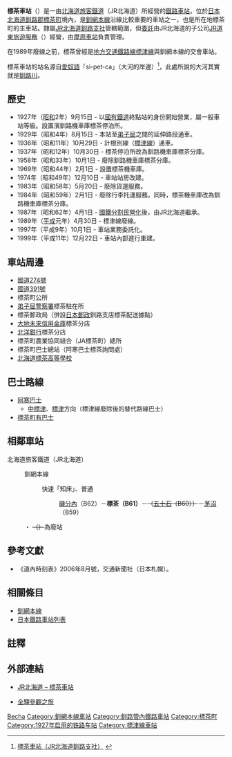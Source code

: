 {{noteTA
|T=zh-tw:標茶車站;zh-hk:標茶站;zh-cn:标茶站;
|1=zh-tw:標茶車站;zh-hk:標茶站;zh-cn:标茶站;
}}
{{日本車站資訊
|公司色 = #2cb431
|文字色 = 
|站名 = 標茶車站
|圖片 =Shibecha-STA.jpg
|pxl = 
|圖片說明 = 標茶車站
|日文原名 = 標茶
|平假名 =しべちゃ
|羅馬拼音 =Shibecha
|副站名 = 
|所屬公司 = [[File:JR_logo_(hokkaido).svg|23px]][[北海道旅客鐵道|北海道旅客鐵道]]（JR北海道）
|電報略號 =シチ
|車站編號 = {{車站編號c|hotpink|B61}}
|所在地 = [[北海道|北海道]][[川上郡|川上郡]][[標茶町|標茶町]]旭1丁目5番1號
|車站構造 = [[地面車站|地面車站]]
|月台配置 = 2面3線
|所屬路線 = {{Color|#ef59a1|■}}[[釧網本線|釧網本線]]
|前一站 =B62 [[磯分內車站|磯分內]]
|前一站距離 = 10.6
|後一站距離 = 13.9
|後一站 = [[茅沼車站|茅沼]] B59
|距離 = 121.0
|起點站 = [[網走車站|網走]]
|啟用年月日 = 1927年（[[昭和|昭和]]2年）9月15日
|廢站年月日 =
|乘客人數= 150 
|上下車人次 =
|統計年度 =2010年
|轉車 = 
|備註 = [[業務委託車站|業務委託車站]]<br />設有[[綠窗口|綠窗口]]
}}
{{日本車站資訊
|公司色 = #cccccc
|文字色 = $000000
|站名 = 標茶車站
|日文原名 = 標茶
|平假名 = しべちゃ
|羅馬拼音 = Shibecha
|後一站距離 = 2.7
|後一站 = [[多和站|多和]]
|所屬公司 = [[北海道旅客鐵道|北海道旅客鐵道]]（JR北海道）
|所屬路線 = [[標津線|標津線]]
|距離 = 0.0
|起點站 = 標茶
|車站構造 = 地面車站
|啟用年月日 = 1936年（[[昭和|昭和]]11年）10月29日
|廢站年月日 = 1989年（[[平成|平成]]元年）4月30日
}}
'''標茶車站'''（{{jpn|j=標茶駅|hg=しべちゃえき|rm=Shibecha eki|f=y}}）是一由[[北海道旅客鐵道|北海道旅客鐵道]]（JR北海道）所經營的[[鐵路車站|鐵路車站]]，位於[[日本|日本]][[北海道|北海道]][[釧路郡|釧路郡]][[標茶町|標茶町]]境內，是[[釧網本線|釧網本線]]沿線比較重要的車站之一，也是所在地標茶町的主車站。隸屬[[北海道旅客鐵道釧路支社|JR北海道釧路支社]]管轄範圍，但[[業務委託車站|委託]]由JR北海道的子公司[[JR道東旅遊服務|JR道東旅遊服務]]（{{lang|ja|ジェイ・アール道東トラベルサービス}}）經營，由[[摩周車站|摩周車站]]負責管理。

在1989年廢線之前，標茶曾經是[[地方交通線|地方交通鐵路線]][[標津線|標津線]]與釧網本線的交會車站。

標茶車站的站名源自[[愛奴語|愛奴語]]「si-pet-ca」（大河的岸邊）<ref>[http://www.jrkushiro.jp/eki/senmou/shibecha.html 標茶車站（JR北海道釧路支社）] {{webarchive|url=https://web.archive.org/web/20110430151452/http://www.jrkushiro.jp/eki/senmou/shibecha.html |date=2011-04-30 }}</ref>，此處所說的大河其實就是[[釧路川|釧路川]]。

== 歷史 ==
* 1927年（[[昭和|昭和]]2年）9月15日 - 以[[日本國有鐵道|國有鐵道]]終點站的身份開始營業，屬一般車站等級。設置濱釧路機車庫標茶停泊所。
* 1929年（昭和4年）8月15日 - 本站至[[弟子屈車站|弟子屈]]之間的延伸路段通車。
* 1936年（昭和11年）10月29日 - 計根別線（[[標津線|標津線]]）通車。
* 1937年（昭和12年）10月30日 - 標茶停泊所改為釧路機車庫標茶分庫。
* 1958年（昭和33年）10月1日 - 廢除釧路機車庫標茶分庫。
* 1969年（昭和44年）2月1日 - 設置標茶機車庫。
* 1974年（昭和49年）12月10日 - 車站站房改建。
* 1983年（昭和58年）5月20日 - 廢除貨運服務。
* 1984年（昭和59年）2月1日 - 廢除行李托運服務。同時，標茶機車庫改為釧路機車庫標茶分庫。
* 1987年（昭和62年）4月1日 - [[國鐵分割民營化|國鐵分割民營化]]後，由JR北海道繼承。
* 1989年（[[平成|平成]]元年）4月30日 - 標津線廢線。
* 1997年（平成9年）10月1日 - 車站業務委託化。
* 1999年（平成11年）12月22日 - 車站內部進行重建。

== 車站周邊 ==
* [[國道274號|國道274號]]
* [[國道391號|國道391號]]
* 標茶町公所
* [[弟子屈警察署|弟子屈警察署]]標茶駐在所
* 標茶郵政局（併設[[日本郵政|日本郵政]]釧路支店標茶配送據點）
* [[大地未來信用金庫|大地未來信用金庫]]標茶分店
* [[北洋銀行|北洋銀行]]標茶分店
* 標茶町農業協同組合（JA標茶町）總所
* 標茶町巴士總站（阿寒巴士標茶詢問處）
* [[北海道標茶高等學校|北海道標茶高等學校]]

== 巴士路線 ==
* [[阿寒巴士|阿寒巴士]]
** [[中標津町|中標津]]、[[標津町|標津]]方向（標津線廢除後的替代路線巴士）
* [[標茶町有巴士|標茶町有巴士]]

== 相鄰車站 ==
; 北海道旅客鐵道（JR北海道）
: {{Color|#ef59a1|■}}釧網本線
:: 快速「知床」、普通
::: [[磯分內站|磯分內]]（B62）－'''標茶（B61）'''－<s>（[[五十石站|五十石]]（B60））</s>－[[茅沼站|茅沼]]（B59）
:・ <s>（）</s>為廢站

== 參考文獻 ==
* 《道內時刻表》2006年8月號，交通新聞社（日本札幌）。

== 相關條目 ==
* [[釧網本線|釧網本線]]
* [[日本鐵路車站列表|日本鐵路車站列表]]

== 註釋 ==
<references/>

== 外部連結 ==
* {{ja}}[http://www.jrhokkaido.co.jp/network/station/station.html#4565 JR北海道 – 標茶車站] {{Wayback|url=http://www.jrhokkaido.co.jp/network/station/station.html#4565 |date=20190202042725 }}
* {{ja}}[http://www.tsuchibuta.com/jr-hokkaido/senmouline/08shibecha/08shibecha.htm 全驛參觀之旅] {{Wayback|url=http://www.tsuchibuta.com/jr-hokkaido/senmouline/08shibecha/08shibecha.htm |date=20160326235632 }}

{{釧網本線}}
{{標津線}}

{{DEFAULTSORT:Shibecha}}
[[Category:日本鐵路車站_Shi|Becha]]
[[Category:釧網本線車站|Category:釧網本線車站]]
[[Category:釧路管內鐵路車站|Category:釧路管內鐵路車站]]
[[Category:標茶町|Category:標茶町]]
[[Category:1927年启用的铁路车站|Category:1927年启用的铁路车站]]
[[Category:標津線車站|Category:標津線車站]]
